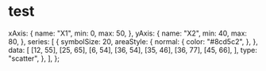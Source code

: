 
# test

  xAxis: {
    name: "X1",
    min: 0,
    max: 50,
  },
  yAxis: {
    name: "X2",
    min: 40,
    max: 80,
  },
  series: [
    {
      symbolSize: 20,
      areaStyle: {
        normal: {
          color: "#8cd5c2",
        },
      },
      data: [
        [12, 55],
        [25, 65],
        [6, 54],
        [36, 54],
        [35, 46],
        [36, 77],
        [45, 66],
      ],
      type: "scatter",
    },
  ],
};


<Func3 />